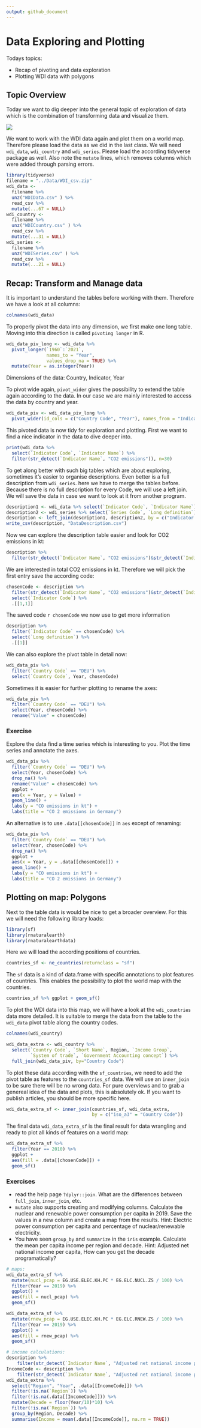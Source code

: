 ```yaml
---
output: github_document
---
```


# Data Exploring and Plotting

Todays topics:

* Recap of pivoting and data exploration
* Plotting WDI data with polygons

## Topic Overview

Today we want to dig deeper into the general topic of exploration of data which is the combination of transforming data and visualize them.

![](data-science-explore.png)

We want to work with the WDI data again and plot them on a world map. Therefore please load the data as we did in the last class. We will need `wdi_data`, `wdi_country` and `wdi_series`. Please load the according tidyverse package as well.
Also note the `mutate` lines, which removes columns which were added through parsing errors.

```r
library(tidyverse)
filename = "../Data/WDI_csv.zip"
wdi_data <- 
  filename %>%
  unz("WDIData.csv" ) %>%
  read_csv %>%
  mutate(...67 = NULL)
wdi_country <- 
  filename %>%
  unz("WDICountry.csv" ) %>%
  read_csv %>%
  mutate(...31 = NULL)
wdi_series <- 
  filename %>%
  unz("WDISeries.csv" ) %>%
  read_csv %>%
  mutate(...21 = NULL)
```

## Recap: Transform and Manage data

It is important to understand the tables before working with them. Therefore we have a look at all columns:

```r
colnames(wdi_data)
```

To properly pivot the data into any dimension, we first make one long table. Moving into this direction is called `pivoting longer` in R.

```r
wdi_data_piv_long <- wdi_data %>%
  pivot_longer(`1960`:`2021`,
               names_to = "Year",
               values_drop_na = TRUE) %>%
  mutate(Year = as.integer(Year))
```

Dimensions of the data: Country, Indicator, Year

To pivot wide again, `pivot_wider` gives the possibility to extend the table again according to the data. In our case we are mainly interested to access the data by country and year.

```r
wdi_data_piv <- wdi_data_piv_long %>%
  pivot_wider(id_cols = c("Country Code", "Year"), names_from = "Indicator Code")
```

This pivoted data is now tidy for exploration and plotting. First we want to find a nice indicator in the data to dive deeper into.

```r
print(wdi_data %>%
  select(`Indicator Code`, `Indicator Name`) %>%
  filter(str_detect(`Indicator Name`, "CO2 emissions")), n=30)
```

To get along better with such big tables which are about exploring, sometimes it's easier to organise descriptions. Even better is a full description from `wdi_series`. here we have to merge the tables before. Because there is no full description for every Code, we will use a left join. We will save the data in case we want to look at it from another program.

```r
description1 <- wdi_data %>% select(`Indicator Code`, `Indicator Name`) %>% unique
description2 <- wdi_series %>% select(`Series Code`, `Long definition`) %>% unique
description <- left_join(description1, description2, by = c("Indicator Code" = "Series Code"))
write_csv(description, "DataDescription.csv")
```

Now we can explore the description table easier and look for CO2 emissions in kt:

```r
description %>%
  filter(str_detect(`Indicator Name`, "CO2 emissions")&str_detect(`Indicator Name`, "kt"))
```


We are interested in total CO2 emissions in kt. Therefore we will pick the first entry save the according code:

```r
chosenCode <- description %>%
  filter(str_detect(`Indicator Name`, "CO2 emissions")&str_detect(`Indicator Name`, "kt")) %>%
  select(`Indicator Code`) %>%
  .[[1,1]]
```

The saved code `r chosenCode` we now use to get more information

```r
description %>%
  filter(`Indicator Code` == chosenCode) %>%
  select(`Long definition`) %>%
  .[[1]]
```

We can also explore the pivot table in detail now:

```r
wdi_data_piv %>%
  filter(`Country Code` == "DEU") %>%
  select(`Country Code`, Year, chosenCode)
```

Sometimes it is easier for further plotting to rename the axes:

```r
wdi_data_piv %>%
  filter(`Country Code` == "DEU") %>%
  select(Year, chosenCode) %>%
  rename("Value" = chosenCode)
```


### Exercise

Explore the data find a time series which is interesting to you. Plot the time series and annotate the axes.

```r
wdi_data_piv %>%
  filter(`Country Code` == "DEU") %>%
  select(Year, chosenCode) %>%
  drop_na() %>%
  rename("Value" = chosenCode) %>%
  ggplot +
  aes(x = Year, y = Value) + 
  geom_line() +
  labs(y = "CO emissions in kt") +
  labs(title = "CO 2 emissions in Germany")
```
An alternative is to use `.data[[chosenCode]]` in `aes` except of renaming:
```r
wdi_data_piv %>%
  filter(`Country Code` == "DEU") %>%
  select(Year, chosenCode) %>%
  drop_na() %>%
  ggplot +
  aes(x = Year, y = .data[[chosenCode]]) + 
  geom_line() +
  labs(y = "CO emissions in kt") +
  labs(title = "CO 2 emissions in Germany")
```



## Plotting on map: Polygons

Next to the table data is would be nice to get a broader overview. For this we will need the following library loads:

```r
library(sf)
library(rnaturalearth)
library(rnaturalearthdata)
```

Here we will load the according positions of countries.

```r
countries_sf <- ne_countries(returnclass = "sf")
```

The `sf` data is a kind of data.frame with specific annotations to plot features of countries. This enables the possibility to plot the world map with the countries.

```r
countries_sf %>% ggplot + geom_sf()
```

To plot the WDI data into this map, we will have a look at the `wdi_countries` data more detailed. It is suitable to merge the data from the table to the `wdi_data` pivot table along the country codes.

```r
colnames(wdi_country)
```

```r
wdi_data_extra <- wdi_country %>%
  select(`Country Code`, `Short Name`, Region, `Income Group`,
         `System of trade`, `Government Accounting concept`) %>%
  full_join(wdi_data_piv, by="Country Code")
```

To plot these data according with the `sf_countries`, we need to add the pivot table as features to the `countries_sf` data. We will use an `inner_join` to be sure there will be no wrong data. For pure overviews and to grab a genereal idea of the data and plots, this is absolutely ok. If you want to publish articles, you should be more specific here.

```r
wdi_data_extra_sf <- inner_join(countries_sf, wdi_data_extra,
                                by = c("iso_a3" = "Country Code"))
```

The final data `wdi_data_extra_sf` is the final result for data wrangling and ready to plot all kinds of features on a world map:

```r
wdi_data_extra_sf %>%
  filter(Year == 2010) %>%
  ggplot +
  aes(fill = .data[[chosenCode]]) +
  geom_sf()
```

### Exercises

* read the help page `?dplyr::join`. What are the differences between `full_join`, `inner_join`, etc.
* `mutate` also supports creating and modifying columns. Calculate the nuclear and renewable power consumption per capita in 2019. Save the values in a new column and create a map from the results. Hint: Electric power consumption per capita and percentage of nuclear/renewable electricity.
* You have seen `group_by` and `summarize` in the `iris` example. Calculate the mean per capita income per region and decade. Hint: Adjusted net national income per capita, How can you get the decade programatically?

```r
# maps:
wdi_data_extra_sf %>%
  mutate(nucl_pcap = EG.USE.ELEC.KH.PC * EG.ELC.NUCL.ZS / 100) %>%
  filter(Year == 2019) %>%
  ggplot() +
  aes(fill = nucl_pcap) %>%
  geom_sf()

wdi_data_extra_sf %>%
  mutate(rnew_pcap = EG.USE.ELEC.KH.PC * EG.ELC.RNEW.ZS / 100) %>%
  filter(Year == 2019) %>%
  ggplot() +
  aes(fill = rnew_pcap) %>%
  geom_sf()

# income calculations:
description %>%
    filter(str_detect(`Indicator Name`, "Adjusted net national income per capita")) %>% .[3,]
IncomeCode <- description %>%
    filter(str_detect(`Indicator Name`, "Adjusted net national income per capita")) %>% .[[3,1]]
wdi_data_extra %>% 
  select("Region", "Year", .data[[IncomeCode]]) %>%
  filter(!is.na(`Region`)) %>%
  filter(!is.na(.data[[IncomeCode]])) %>%
  mutate(Decade = floor(Year/10)*10) %>%
  filter(!is.na(`Region`)) %>%
  group_by(Region, Decade) %>% 
  summarise(Income = mean(.data[[IncomeCode]], na.rm = TRUE))
```
